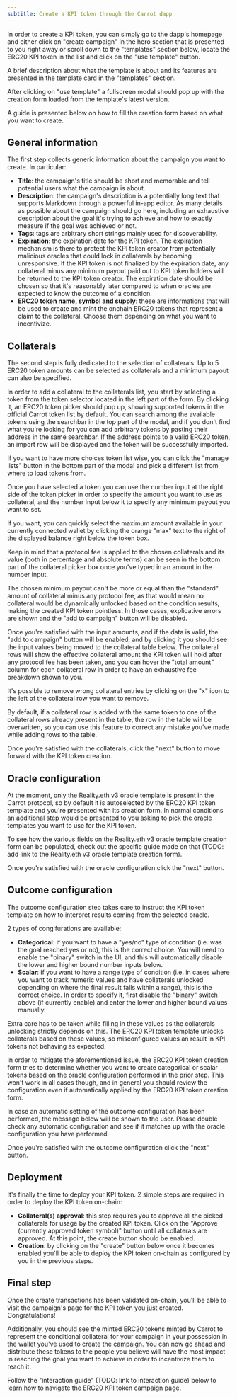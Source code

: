 ```yaml
---
subtitle: Create a KPI token through the Carrot dapp
---
```


In order to create a KPI token, you can simply go to the dapp's homepage and
either click on "create campaign" in the hero section that is presented to you
right away or scroll down to the "templates" section below, locate the ERC20 KPI
token in the list and click on the "use template" button.

A brief description about what the template is about and its features are
presented in the template card in the "templates" section.

After clicking on "use template" a fullscreen modal should pop up with the
creation form loaded from the template's latest version.

A guide is presented below on how to fill the creation form based on what you
want to create.

## General information

The first step collects generic information about the campaign you want to
create. In particular:

-   **Title**: the campaign's title should be short and memorable and tell
    potential users what the campaign is about.
-   **Description**: the campaign's description is a potentially long text that
    supports Markdown through a powerful in-app editor. As many details as
    possible about the campaign should go here, including an exhaustive
    description about the goal it's trying to achieve and how to exactly measure
    if the goal was achieved or not.
-   **Tags**: tags are arbitrary short strings mainly used for discoverability.
-   **Expiration**: the expiration date for the KPI token. The expiration
    mechanism is there to protect the KPI token creator from potentially
    malicious oracles that could lock in collaterals by becoming unresponsive.
    If the KPI token is not finalized by the expiration date, any collateral
    minus any minimum payout paid out to KPI token holders will be returned to
    the KPI token creator. The expiration date should be chosen so that it's
    reasonably later compared to when oracles are expected to know the outcome
    of a condition.
-   **ERC20 token name, symbol and supply**: these are informations that will be
    used to create and mint the onchain ERC20 tokens that represent a claim to
    the collateral. Choose them depending on what you want to incentivize.

## Collaterals

The second step is fully dedicated to the selection of collaterals. Up to 5
ERC20 token amounts can be selected as collaterals and a minimum payout can also
be specified.

In order to add a collateral to the collaterals list, you start by selecting a
token from the token selector located in the left part of the form. By clicking
it, an ERC20 token picker should pop up, showing supported tokens in the
official Carrot token list by default. You can search among the available tokens
using the searchbar in the top part of the modal, and if you don't find what
you're looking for you can add arbitrary tokens by pasting their address in the
same searchbar. If the address points to a valid ERC20 token, an import row will
be displayed and the token will be successfully imported.

If you want to have more choices token list wise, you can click the "manage
lists" button in the bottom part of the modal and pick a different list from
where to load tokens from.

Once you have selected a token you can use the number input at the right side of
the token picker in order to specify the amount you want to use as collateral,
and the number input below it to specify any minimum payout you want to set.

If you want, you can quickly select the maximum amount available in your
currently connected wallet by clicking the orange "max" text to the right of the
displayed balance right below the token box.

Keep in mind that a protocol fee is applied to the chosen collaterals and its
value (both in percentage and absolute terms) can be seen in the bottom part of
the collateral picker box once you've typed in an amount in the number input.

The chosen minimum payout can't be more or equal than the "standard" amount of
collateral minus any protocol fee, as that would mean no collateral would be
dynamically unlocked based on the condition results, making the created KPI
token pointless. In those cases, explicative errors are shown and the "add to
campaign" button will be disabled.

Once you're satisfied with the input amounts, and if the data is valid, the "add
to campaign" button will be enabled, and by clicking it you should see the input
values being moved to the collateral table below. The collateral rows will show
the effective collateral amount the KPI token will hold after any protocol fee
has been taken, and you can hover the "total amount" column for each collateral
row in order to have an exhaustive fee breakdown shown to you.

It's possible to remove wrong collateral entries by clicking on the "x" icon to
the left of the collateral row you want to remove.

By default, if a collateral row is added with the same token to one of the
collateral rows already present in the table, the row in the table will be
overwritten, so you can use this feature to correct any mistake you've made
while adding rows to the table.

Once you're satisfied with the collaterals, click the "next" button to move
forward with the KPI token creation.

## Oracle configuration

At the moment, only the Reality.eth v3 oracle template is present in the Carrot
protocol, so by default it is autoselected by the ERC20 KPI token template and
you're presented with its creation form. In normal conditions an additional step
would be presented to you asking to pick the oracle templates you want to use
for the KPI token.

To see how the various fields on the Reality.eth v3 oracle template creation
form can be populated, check out the specific guide made on that (TODO: add link
to the Reality.eth v3 oracle template creation form).

Once you're satisfied with the oracle configuration click the "next" button.

## Outcome configuration

The outcome configuration step takes care to instruct the KPI token template on
how to interpret results coming from the selected oracle.

2 types of congifurations are available:

-   **Categorical**: if you want to have a "yes/no" type of condition (i.e. was
    the goal reached yes or no), this is the correct choice. You will need to
    enable the "binary" switch in the UI, and this will automatically disable
    the lower and higher bound number inputs below.
-   **Scalar**: if you want to have a range type of condition (i.e. in cases
    where you want to track numeric values and have collaterals unlocked
    depending on where the final result falls within a range), this is the
    correct choice. In order to specify it, first disable the "binary" switch
    above (if currently enable) and enter the lower and higher bound values
    manually.

Extra care has to be taken while filling in these values as the collaterals
unlocking strictly depends on this. The ERC20 KPI token template unlocks
collaterals based on these values, so misconfigured values an result in KPI
tokens not behaving as expected.

In order to mitigate the aforementioned issue, the ERC20 KPI token creation form
tries to determine whether you want to create categorical or scalar tokens based
on the oracle configuration performed in the prior step. This won't work in all
cases though, and in general you should review the configuration even if
automatically applied by the ERC20 KPI token creation form.

In case an automatic setting of the outcome configuration has been performed,
the message below will be shown to the user. Please double check any automatic
configuration and see if it matches up with the oracle configuration you have
performed.

Once you're satisfied with the outcome configuration click the "next" button.

## Deployment

It's finally the time to deploy your KPI token. 2 simple steps are required in
order to deploy the KPI token on-chain:

-   **Collateral(s) approval**: this step requires you to approve all the picked
    collaterals for usage by the created KPI token. Click on the "Approve
    (currently approved token symbol)" button until all collaterals are
    approved. At this point, the create button should be enabled.
-   **Creation**: by clicking on the "create" button below once it becomes
    enabled you'll be able to deploy the KPI token on-chain as configured by you
    in the previous steps.

## Final step

Once the create transactions has been validated on-chain, you'll be able to
visit the campaign's page for the KPI token you just created. Congratulations!

Additionally, you should see the minted ERC20 tokens minted by Carrot to
represent the conditional collateral for your campaign in your possession in the
wallet you've used to create the campaign. You can now go ahead and distribute
these tokens to the people you believe will have the most impact in reaching the
goal you want to achieve in order to incentivize them to reach it.

Follow the "interaction guide" (TODO: link to interaction guide) below to learn
how to navigate the ERC20 KPI token campaign page.
